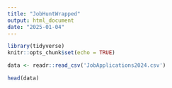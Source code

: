 ```yaml
---
title: "JobHuntWrapped"
output: html_document
date: "2025-01-04"
---
```


```r
library(tidyverse)
knitr::opts_chunk$set(echo = TRUE)
```


```r
data <- readr::read_csv('JobApplications2024.csv')

head(data)
```


